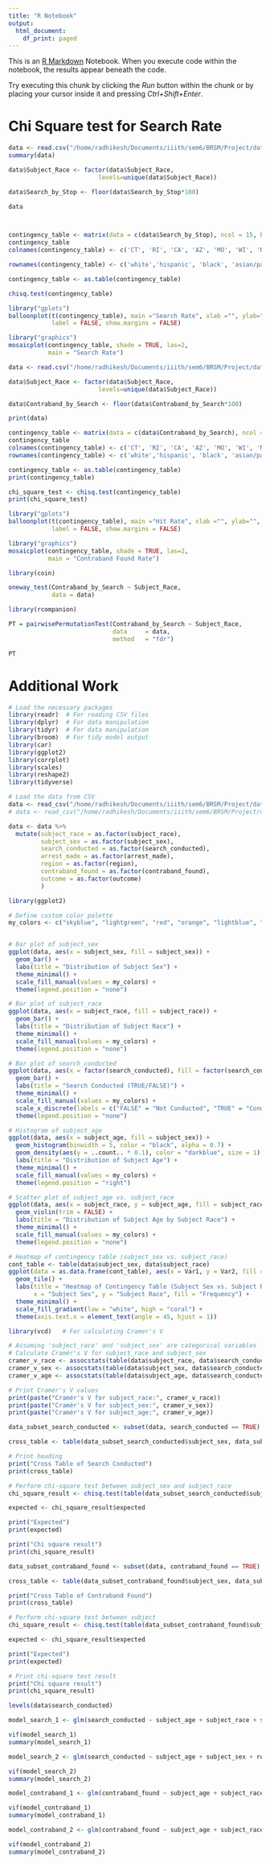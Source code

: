 ```yaml
---
title: "R Notebook"
output:
  html_document:
    df_print: paged
---
```


This is an [R Markdown](http://rmarkdown.rstudio.com) Notebook. When you execute code within the notebook, the results appear beneath the code. 

Try executing this chunk by clicking the *Run* button within the chunk or by placing your cursor inside it and pressing *Ctrl+Shift+Enter*. 

# Chi Square test for Search Rate

```r
data <- read.csv("/home/radhikesh/Documents/iiith/sem6/BRSM/Project/data_pp/results_searches_stack_ratio_h3.csv")
summary(data)

data$Subject_Race <- factor(data$Subject_Race,
                         levels=unique(data$Subject_Race))

data$Search_by_Stop <- floor(data$Search_by_Stop*100)

data



contingency_table <- matrix(data = c(data$Search_by_Stop), ncol = 15, byrow = TRUE)
contingency_table
colnames(contingency_table) <- c('CT', 'RI', 'CA', 'AZ', 'MO', 'WI', 'NC', 'CO', 'TX', 'LA', 'MD', 'VT', 'PA', 'TN', 'MA')

rownames(contingency_table) <- c('white','hispanic', 'black', 'asian/pacific islander')

contingency_table <- as.table(contingency_table)

chisq.test(contingency_table)
```
```r
library("gplots")
balloonplot(t(contingency_table), main ="Search Rate", xlab ="", ylab="",
            label = FALSE, show.margins = FALSE)
```

```r
library("graphics")
mosaicplot(contingency_table, shade = TRUE, las=2,
           main = "Search Rate")
```


```r
data <- read.csv("/home/radhikesh/Documents/iiith/sem6/BRSM/Project/data_pp/results_contraband_found_search_stack_ratio_h3.csv")

data$Subject_Race <- factor(data$Subject_Race,
                         levels=unique(data$Subject_Race))

data$Contraband_by_Search <- floor(data$Contraband_by_Search*100)

print(data)

contingency_table <- matrix(data = c(data$Contraband_by_Search), ncol = 15, byrow = TRUE)
contingency_table
colnames(contingency_table) <- c('CT', 'RI', 'CA', 'AZ', 'MO', 'WI', 'NC', 'CO', 'TX', 'LA', 'MD', 'VT', 'PA', 'TN', 'MA')
rownames(contingency_table) <- c('white','hispanic', 'black', 'asian/pacific islander')

contingency_table <- as.table(contingency_table)
print(contingency_table)

chi_square_test <- chisq.test(contingency_table)
print(chi_square_test)
```
```r
library("gplots")
balloonplot(t(contingency_table), main ="Hit Rate", xlab ="", ylab="",
            label = FALSE, show.margins = FALSE)
```
```r
library("graphics")
mosaicplot(contingency_table, shade = TRUE, las=2,
           main = "Contraband Found Rate")
```

```r
library(coin)

oneway_test(Contraband_by_Search ~ Subject_Race,
            data = data)
```

```r
library(rcompanion)

PT = pairwisePermutationTest(Contraband_by_Search ~ Subject_Race,
                             data     = data,
                             method   = "fdr")

PT
```


# Additional Work
```r
# Load the necessary packages
library(readr)  # For reading CSV files
library(dplyr)  # For data manipulation
library(tidyr)  # For data manipulation
library(broom)  # For tidy model output
library(car)
library(ggplot2)
library(corrplot)
library(scales)
library(reshape2)
library(tidyverse)

# Load the data from CSV
data <- read_csv("/home/radhikesh/Documents/iiith/sem6/BRSM/Project/data_pp/sampled_data.csv")
# data <- read_csv("/home/radhikesh/Documents/iiith/sem6/BRSM/Project/data_pp/Statewise/AZ.csv")

data <- data %>%
  mutate(subject_race = as.factor(subject_race),
         subject_sex = as.factor(subject_sex),
         search_conducted = as.factor(search_conducted),
         arrest_made = as.factor(arrest_made),
         region = as.factor(region),
         contraband_found = as.factor(contraband_found),
         outcome = as.factor(outcome)
         )
```

```r
library(ggplot2)

# Define custom color palette
my_colors <- c("skyblue", "lightgreen", "red", "orange", "lightblue", "lightcoral")


# Bar plot of subject_sex
ggplot(data, aes(x = subject_sex, fill = subject_sex)) +
  geom_bar() +
  labs(title = "Distribution of Subject Sex") +
  theme_minimal() +
  scale_fill_manual(values = my_colors) +
  theme(legend.position = "none")
```
```r
# Bar plot of subject_race
ggplot(data, aes(x = subject_race, fill = subject_race)) +
  geom_bar() +
  labs(title = "Distribution of Subject Race") +
  theme_minimal() +
  scale_fill_manual(values = my_colors) +
  theme(legend.position = "none")
```

```r

# Bar plot of search_conducted
ggplot(data, aes(x = factor(search_conducted), fill = factor(search_conducted))) +
  geom_bar() +
  labs(title = "Search Conducted (TRUE/FALSE)") +
  theme_minimal() +
  scale_fill_manual(values = my_colors) +
  scale_x_discrete(labels = c("FALSE" = "Not Conducted", "TRUE" = "Conducted")) +
  theme(legend.position = "none")
```
```r
# Histogram of subject_age
ggplot(data, aes(x = subject_age, fill = subject_sex)) +
  geom_histogram(binwidth = 5, color = "black", alpha = 0.7) +
  geom_density(aes(y = ..count.. * 0.1), color = "darkblue", size = 1) +
  labs(title = "Distribution of Subject Age") +
  theme_minimal() +
  scale_fill_manual(values = my_colors) +
  theme(legend.position = "right")
```
```r

# Scatter plot of subject_age vs. subject_race
ggplot(data, aes(x = subject_race, y = subject_age, fill = subject_race)) +
  geom_violin(trim = FALSE) +
  labs(title = "Distribution of Subject Age by Subject Race") +
  theme_minimal() +
  scale_fill_manual(values = my_colors) +
  theme(legend.position = "none")
```
```r
# Heatmap of contingency table (subject_sex vs. subject_race)
cont_table <- table(data$subject_sex, data$subject_race)
ggplot(data = as.data.frame(cont_table), aes(x = Var1, y = Var2, fill = Freq)) +
  geom_tile() +
  labs(title = "Heatmap of Contingency Table (Subject Sex vs. Subject Race)",
       x = "Subject Sex", y = "Subject Race", fill = "Frequency") +
  theme_minimal() +
  scale_fill_gradient(low = "white", high = "coral") +
  theme(axis.text.x = element_text(angle = 45, hjust = 1))
```

```r
library(vcd)   # For calculating Cramer's V

# Assuming 'subject_race' and 'subject_sex' are categorical variables
# Calculate Cramér's V for subject_race and subject_sex
cramer_v_race <- assocstats(table(data$subject_race, data$search_conducted))$cramer
cramer_v_sex <- assocstats(table(data$subject_sex, data$search_conducted))$cramer
cramer_v_age <- assocstats(table(data$subject_age, data$search_conducted))$cramer

# Print Cramér's V values
print(paste("Cramér's V for subject_race:", cramer_v_race))
print(paste("Cramér's V for subject_sex:", cramer_v_sex))
print(paste("Cramér's V for subject_age:", cramer_v_age))
```

```r
data_subset_search_conducted <- subset(data, search_conducted == TRUE)

cross_table <- table(data_subset_search_conducted$subject_sex, data_subset_search_conducted$subject_race)

# Print heading
print("Cross Table of Search Conducted")
print(cross_table)

# Perform chi-square test between subject_sex and subject_race
chi_square_result <- chisq.test(table(data_subset_search_conducted$subject_sex, data_subset$subject_race))

expected <- chi_square_result$expected

print("Expected")
print(expected)

print("Chi square result")
print(chi_square_result)
```

```r
data_subset_contraband_found <- subset(data, contraband_found == TRUE)

cross_table <- table(data_subset_contraband_found$subject_sex, data_subset_contraband_found$subject_race)

print("Cross Table of Contraband Found")
print(cross_table)

# Perform chi-square test between subject
chi_square_result <- chisq.test(table(data_subset_contraband_found$subject_sex, data_subset_contraband_found$subject_race))

expected <- chi_square_result$expected

print("Expected")
print(expected)

# Print chi-square test result
print("Chi square result")
print(chi_square_result)
```

```r
levels(data$search_conducted)

model_search_1 <- glm(search_conducted ~ subject_age + subject_race + subject_sex + region, data = data, family = binomial)

vif(model_search_1)
summary(model_search_1)

model_search_2 <- glm(search_conducted ~ subject_age + subject_sex + region, data = data, family = binomial)

vif(model_search_2)
summary(model_search_2)
```


```r
model_contraband_1 <- glm(contraband_found ~ subject_age + subject_race + subject_sex + region, data = data, family = binomial)

vif(model_contraband_1)
summary(model_contraband_1)

model_contraband_2 <- glm(contraband_found ~ subject_age + subject_race + subject_sex, data = data, family = binomial)

vif(model_contraband_2)
summary(model_contraband_2)
```